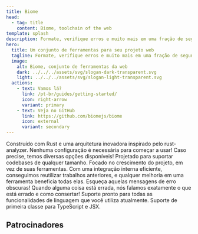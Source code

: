 ```yaml
---
title: Biome
head:
  - tag: title
    content: Biome, toolchain of the web
template: splash
description: Formate, verifique erros e muito mais em uma fração de segundo.
hero:
  title: Um conjunto de ferramentas para seu projeto web
  tagline: Formate, verifique erros e muito mais em uma fração de segundo.
  image:
    alt: Biome, conjunto de ferramentas da web
    dark: ../../../assets/svg/slogan-dark-transparent.svg
    light: ../../../assets/svg/slogan-light-transparent.svg
  actions:
    - text: Vamos lá?
      link: /pt-br/guides/getting-started/
      icon: right-arrow
      variant: primary
    - text: Veja no GitHub
      link: https://github.com/biomejs/biome
      icon: external
      variant: secondary
---
```



<CardGrid stagger>
  <Card title="Rápido" icon="rocket">
    Construído com Rust e uma arquitetura inovadora inspirado pelo
    rust-analyzer.
  </Card>
  <Card title="Simples" icon="pencil">
    Nenhuma configuração é necessária para começar a usar! Caso precise, temos
    diversas opções disponíveis!
  </Card>
  <Card title="Escalável" icon="random">
    Projetado para suportar codebases de qualquer tamanho. Focado no crescimento
    do projeto, em vez de suas ferramentas.
  </Card>
  <Card title="Otimizado" icon="setting">
    Com uma integração interna eficiente, conseguimos reutilizar trabalhos
    anteriores, e qualquer melhoria em uma ferramenta beneficia todas elas.
  </Card>
  <Card title="Prático e informativo" icon="information">
    Esqueça aquelas mensagens de erro obscuras! Quando alguma coisa está errada,
    nós falamos exatamente o que está errado e como consertar!
  </Card>
  <Card title="Pacote completo" icon="add-document">
    Suporte pronto para todas as funcionalidades de linguagem que você utiliza
    atualmente. Suporte de primeira classe para TypeScript e JSX.
  </Card>
</CardGrid>

## Patrocinadores

<Sponsors />

<Netlify />
